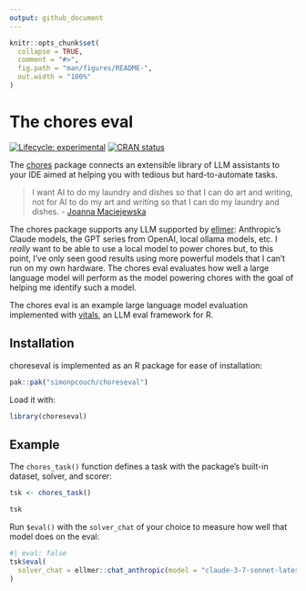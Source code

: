 ```yaml
---
output: github_document
---
```


<!-- README.md is generated from README.Rmd. Please edit that file -->

```r
knitr::opts_chunk$set(
  collapse = TRUE,
  comment = "#>",
  fig.path = "man/figures/README-",
  out.width = "100%"
)
```

# The chores eval

<!-- badges: start -->

[![Lifecycle: experimental](https://img.shields.io/badge/lifecycle-experimental-orange.svg)](https://lifecycle.r-lib.org/articles/stages.html#experimental) [![CRAN status](https://www.r-pkg.org/badges/version/choreseval)](https://CRAN.R-project.org/package=choreseval)

<!-- badges: end -->

The [chores](https://posit.co/blog/introducing-chores/) package connects an extensible library of LLM assistants to your IDE aimed at helping you with tedious but hard-to-automate tasks.

> I want AI to do my laundry and dishes so that I can do art and writing, not for AI to do my art and writing so that I can do my laundry and dishes. - [Joanna Maciejewska](https://x.com/AuthorJMac/status/1773679197631701238?lang=en)

The chores package supports any LLM supported by [ellmer](https://ellmer.tidyverse.org/): Anthropic's Claude models, the GPT series from OpenAI, local ollama models, etc. I _really_ want to be able to use a local model to power chores but, to this point, I've only seen good results using more powerful models that I can't run on my own hardware. The chores eval evaluates how well a large language model will perform as the model powering chores with the goal of helping me identify such a model.

The chores eval is an example large language model evaluation implemented with [vitals](https://vitals.tidyverse.org/), an LLM eval framework for R.

## Installation

choreseval is implemented as an R package for ease of installation:

``` r
pak::pak("simonpcouch/choreseval")
```

Load it with:

```r
library(choreseval)
```

## Example

The `chores_task()` function defines a task with the package's built-in dataset, solver, and scorer:

```r
tsk <- chores_task()

tsk
```

Run `$eval()` with the `solver_chat` of your choice to measure how well that model does on the eval:

```r
#| eval: false
tsk$eval(
  solver_chat = ellmer::chat_anthropic(model = "claude-3-7-sonnet-latest")
)
```
